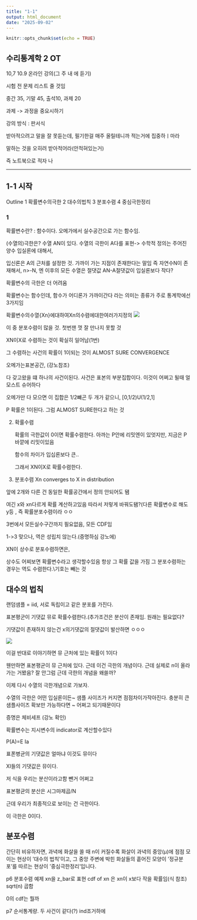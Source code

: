 ```yaml
---
title: "1-1"
output: html_document
date: "2025-09-02"
---
```


```r
knitr::opts_chunk$set(echo = TRUE)
```

## 수리통계학 2 OT

10,7 10.9 온라인 강의(그 주 내 에 듣기)

시험 전 문제 리스트 줄 것임

중간 35, 기말 45, 출석10, 과제 20

과제 -\> 과정을 중요시하기

강의 방식 : 판서식

받아적으려고 말을 잘 못듣는데, 필기한걸 매주 올릴테니까 적는거에 집중하ㅣ마라

말하는 것을 오히려 받아적어라(안적혀있는거)

즉 노트북으로 적자 나

------------------------------------------------------------------------

## 1-1 시작

Outline 1 확률변수의극한 2 대수의법칙 3 분포수렴 4 중심극한정리

### 1

확률변수란? : 함수이다. 오메가에서 실수공간으로 가는 함수임.

(수열의)극한은? 수열 AN이 있다. 수열의 극한이 A다를 표현-\> 수학적 정의는 주어진 양수 입실론에 대해서,

입신론은 A의 근처를 설정한 것. 가까이 가는 지점이 존재한다는 말임 즉 자연수N이 존재해서, n\>-N, 엔 이후의 모든 수열은 절댓값 AN-A절댓값이 입실론보다 작다?

확률변수의 극한은 더 어려움

확률변수는 함수인데, 함수가 어디론가 가까이간다 라는 의미는 종류가 주로 통계학에선 3가지임

확률변수의수열{Xn}에대하여Xn의수렴에대한여러가지정의 ![](images/clipboard-2126746251.png)

이 중 분포수렴이 많을 것. 첫번잰 껏 잘 만나지 못할 것

XN이X로 수렴하는 것이 확실히 일어남(1번)

그 수렴하는 사건의 확률이 1이되는 것이 ALMOST SURE CONVERGENCE

오메가는표본공간, (강노참조)

다 갖고왔을 떄 하나의 사건이된다. 사건은 표본의 부분집합이다. 이것이 어쩌고 될때 얼모스트 슈어하다

오메가만 다 모으면 이 집합은 1/2뺴곤 두 개가 같으니, [0,1/2)U(1/2,1]

P 확률은 1이된다. 그럼 ALMOST SURE한다고 하는 것

2.  확률수렴

    확률의 극한값이 0이면 확률수렴한다. 아까는 P안에 리밋엔이 있엇지만, 지금은 P바깥에 리밋이있음

    함수의 차이가 입십론보다 큰..

    그래서 XN이X로 확률수렴한다.

3.  분포수렴 Xn converges to X in distribution

앞에 2개와 다른 건 동일한 확률공간에서 정의 안되어도 됌

여긴 x와 xn다르게 확률 계산하고있음 따라서 저렇게 바꿔도됌?(다른 확률변수로 해도 y등 , 즉 확률분포수렴이라 ㅇㅇ

3번에서 모든실수구간까지 필요없음, 모든 CDF임

1-\>3 맞으나, 역은 성립치 않는다.(증명하심 강노에)

XN이 상수로 분포수렴하면은,

상수도 어찌보면 확률변수라고 생각할수있음 항상 그 확률 값을 가짐 그 분포수렴하는 경우는 역도 수렴한다.\\기호는 빼는 것

## 대수의 법칙

랜덤샘플 = iid, 서로 독립이고 같은 분포를 가진다.

표본평군이 기댓값 뮤로 확률수렴한다.(추가조건은 분산이 존재임. 원래는 필요없다?

기댓값이 존재하지 않는건 x의기댓값의 절댓값이 발산하면 ㅇㅇㅇ

![](images/clipboard-2142468585.png)

이걸 반대로 이야기하면 뮤 근처에 있는 확률이 1이다

웬만하면 표본평균이 뮤 근처에 있다. 근데 이건 극한의 개념이다. 근데 실제로 n이 올라가는 거봤음? 잘 안그럼 근데 극한의 개념을 왜쓸까?

이제 다시 수열의 극한개념으로 가보자.

수열의 극한은 어떤 입실론이든\~ 샘플 사이즈가 커지면 점점차이가작아진다. 충분히 큰 샘플사이즈 확보만 가능하다면 \~ 어쩌고 되기때문이다

증명은 체비세프 (강노 확인)

확률변수는 지시변수의 indicator로 계산할수있다

P(A)=E Ia

표폰병균의 기댓값은 얼마냐 이것도 뮤이다

XI들의 기댓값은 뮤이다.

저 식을 우리는 분산이라고함 뺀거 어쩌고

표본평균의 분산은 시그마제곱/N

근데 우리가 최종적으로 보이는 건 극한이다.

이 극한은 0이다.

## 분포수렴

간단히 비유하자면, 과녁에 화살을 쏠 때 n이 커질수록 화살이 과녁의 중앙(μ)에 점점 모이는 현상이 '대수의 법칙'이고, 그 중앙 주변에 박힌 화살들의 흩어진 모양이 '정규분포'를 따르는 현상이 '중심극한정리'입니다.

p6 분포수렴 예제
xn을 z_bar로 표현
cdf of xn 은 xn이 x보다 작을 확률임(식 참조)
sqrt(n) 곱함

0의 cdf는 뭘까

p7 
순서통계량.
두 사건이 같다(?) ind조거하에
